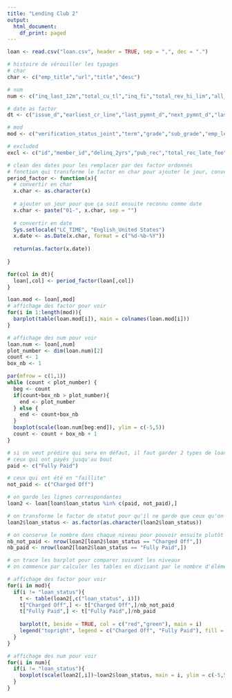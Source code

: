 ```yaml
---
title: "Lending Club 2"
output:
  html_document:
    df_print: paged
---
```






```r

loan <- read.csv("loan.csv", header = TRUE, sep = ",", dec = ".")

# histoire de vérouiller les typages
# char
char <- c("emp_title","url","title","desc")

# num
num <- c("inq_last_12m","total_cu_tl","inq_fi","total_rev_hi_lim","all_util","max_bal_bc","open_rv_24m","open_rv_12m","il_util","total_bal_il","mths_since_rcnt_il","open_il_24m","open_il_12m","open_il_6m","open_acc_6m","tot_cur_bal","dti_joint","annual_inc_joint","mths_since_last_major_derog","loan_amnt","funded_amnt","funded_amnt_inv","int_rate","installment","annual_inc","dti","inq_last_6mths","mths_since_last_delinq","mths_since_last_record","open_acc","revol_bal","revol_util","total_acc","out_prncp","out_prncp_inv","total_pymnt","total_pymnt_inv","total_rec_prncp","total_rec_int")

# date as factor
dt <- c("issue_d","earliest_cr_line","last_pymnt_d","next_pymnt_d","last_credit_pull_d")

# mod
mod <- c("verification_status_joint","term","grade","sub_grade","emp_length","home_ownership","verification_status","loan_status","pymnt_plan","purpose","zip_code","addr_state","initial_list_status","application_type")

# excluded
excl <- c("id","member_id","delinq_2yrs","pub_rec","total_rec_late_fee","recoveries","collection_recovery_fee","last_pymnt_amnt","collections_12_mths_ex_med","policy_code","acc_now_delinq","tot_coll_amt")

# clean des dates pour les remplacer par des factor ordonnés
# fonction qui transforme le factor en char pour ajouter le jour, convertir en date, ordonner et remettre en factor
period_factor <- function(x){
  # convertir en char
  x.char <- as.character(x)
  
  # ajouter un jour pour que ça soit ensuite reconnu comme date
  x.char <- paste("01-", x.char, sep = "")
  
  # convertir en date
  Sys.setlocale("LC_TIME", "English_United States")
  x.date <- as.Date(x.char, format = c("%d-%b-%Y"))
  
  return(as.factor(x.date))
  
}

for(col in dt){
  loan[,col] <- period_factor(loan[,col])
}

loan.mod <- loan[,mod]
# affichage des factor pour voir
for(i in 1:length(mod)){
  barplot(table(loan.mod[i]), main = colnames(loan.mod[i]))
}

# affichage des num pour voir
loan.num <- loan[,num]
plot_number <- dim(loan.num)[2]
count <- 1
box_nb <- 1

par(mfrow = c(1,1))
while (count < plot_number) {
  beg <- count
  if(count+box_nb > plot_number){
    end <- plot_number   
  } else {
    end <- count+box_nb
  }
  boxplot(scale(loan.num[beg:end]), ylim = c(-5,5))
  count <- count + box_nb + 1
}

# si on veut prédire qui sera en défaut, il faut garder 2 types de loan_status:
# ceux qui ont payés jusqu'au bout
paid <- c("Fully Paid")

# ceux qui ont été en "faillite"
not_paid <- c("Charged Off")

# on garde les lignes correspondantes
loan2 <- loan[loan$loan_status %in% c(paid, not_paid),]

# on transforme le factor de statut pour qu'il ne garde que ceux qu'on veut
loan2$loan_status <- as.factor(as.character(loan2$loan_status))

# on conserve le nombre dans chaque niveau pour pouvoir ensuite plutôt bosser sur des pourcentages
nb_not_paid <- nrow(loan2[loan2$loan_status == "Charged Off",])
nb_paid <- nrow(loan2[loan2$loan_status == "Fully Paid",])

# on trace les barplot pour comparer suivant les niveaux
# on commence par calculer les tables en divisant par le nombre d'éléments du facteur histoire d'avoir une échelle comparable

# affichage des factor pour voir
for(i in mod){
  if(i != "loan_status"){
    t <- table(loan2[,c("loan_status", i)])
    t["Charged Off",] <- t["Charged Off",]/nb_not_paid
    t["Fully Paid",] <- t["Fully Paid",]/nb_paid
    
    barplot(t, beside = TRUE, col = c("red","green"), main = i)
    legend("topright", legend = c("Charged Off", "Fully Paid"), fill = c("red", "green"))
  }
}

# affichage des num pour voir
for(i in num){
  if(i != "loan_status"){
    boxplot(scale(loan2[,i])~loan2$loan_status, main = i, ylim = c(-5,5))
  }
}





```
